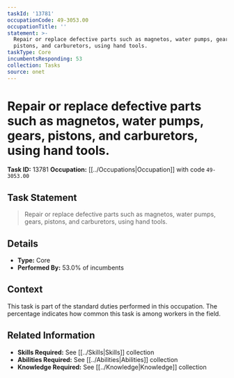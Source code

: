 ```yaml
---
taskId: '13781'
occupationCode: 49-3053.00
occupationTitle: ''
statement: >-
  Repair or replace defective parts such as magnetos, water pumps, gears,
  pistons, and carburetors, using hand tools.
taskType: Core
incumbentsResponding: 53
collection: Tasks
source: onet
---
```

# Repair or replace defective parts such as magnetos, water pumps, gears, pistons, and carburetors, using hand tools.

**Task ID:** 13781
**Occupation:** [[../Occupations|Occupation]] with code `49-3053.00`

## Task Statement

> Repair or replace defective parts such as magnetos, water pumps, gears, pistons, and carburetors, using hand tools.

## Details

- **Type:** Core
- **Performed By:** 53.0% of incumbents

## Context

This task is part of the standard duties performed in this occupation. The percentage indicates how common this task is among workers in the field.

## Related Information

- **Skills Required:** See [[../Skills|Skills]] collection
- **Abilities Required:** See [[../Abilities|Abilities]] collection
- **Knowledge Required:** See [[../Knowledge|Knowledge]] collection
